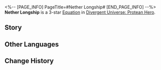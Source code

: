 <%-- [PAGE_INFO]
PageTitle=#Nether Longship#
[END_PAGE_INFO] --%>
{{Equation Infobox
|period   = Protean Hero
|rarity   = 3
|path1    = Nihility*6
|path2    = Destruction*4
|effect   = When enemy target receives "{{Extra Effect|Blazar|61000051}}" DMG, "{{Extra Effect|Murmur|61000050}}" stacks in possession obtains Charge equal to {{Color|h|10%}} of this instance of DMG. This cannot exceed {{Color|h|5%}} of the clearance threshold. For every {{Color|h|20%}} of the clearance threshold "{{Extra Effect|Murmur|61000050}}" Charges, the enemy target immediately takes 1 instance of Lightning DoT DMG equal to {{Color|h|400%}} of the "{{Extra Effect|Murmur|61000050}}" clearance threshold. Each enemy target can trigger this up to {{Color|h|3}} time(s), and the trigger count resets after any unit's action. This DMG is "{{Extra Effect|Murmur|61000050}}" DMG and cannot defeat the enemy target.
|mentions = Thanatos
}}
'''Nether Longship''' is a 3-star [[Divergent Universe: Protean Hero/Equations|Equation]] in [[Divergent Universe: Protean Hero]].

==Story==
{{Description|Wayworn traveler, will you brave our longship?<br />This salt-crusted relic ferries all wayward souls home.<br />Hewn from Aidonia's unrotting withered trees,<br />sails tough beyond comparison, and even once received a certain Titan's blessing.<br />We once trailed Castrum Kremnos' warpath,<br />plucking refugees who had lost their homeland.<br />We've surfed the roaring waves of the black tide,<br />netting thousands of innocent lives from drowning depths.<br />Brace yourself &mdash; the longship stirs.<br />May Thanatos summon the winds from the nether realm, for we come seeking their audience.}}
<!--
==Gameplay Notes==
* 
-->
==Other Languages==
{{Other Languages
|en   = Nether Longship
|zhs  = 幽冥长船
|zht  = 幽冥長船
|ja   = {{Rubi|冥府|めいふ}}の{{Rubi|長船|ちょうせん}}
|ko   = 저승의 배
|es   = Bajel del inframundo
|fr   = Navire du néant
|ru   = Галера мертвецов
|th   = เรือแห่งความมืดมิด
|vi   = Con Thuyền U Minh
|de   = Schiff des Totenreichs
|id   = Nether Longship
|pt   = Navio-Fantasma
}}

==Change History==
{{Change History|3.3}}